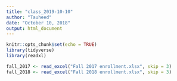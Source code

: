 ```yaml
---
title: "class_2019-10-10"
author: "Tauheed"
date: "October 10, 2018"
output: html_document
---
```


```r
knitr::opts_chunk$set(echo = TRUE)
library(tidyverse)
library(readxl)
```



```r
fall_2017 <- read_excel("Fall 2017 enrollment.xlsx", skip = 3)
fall_2018 <- read_excel("Fall 2018 enrollment.xlsx", skip = 3)


```



```r
```

